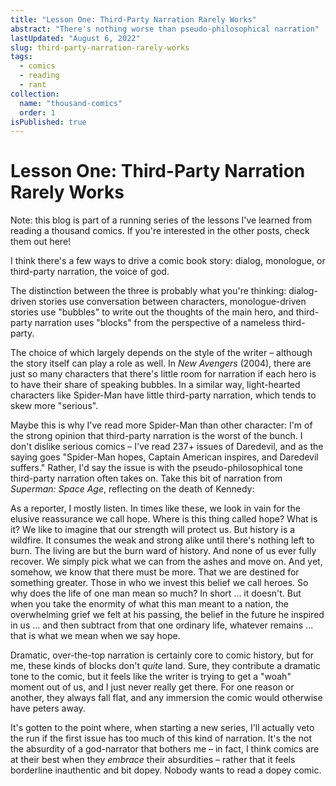 ```yaml
---
title: "Lesson One: Third-Party Narration Rarely Works"
abstract: "There's nothing worse than pseudo-philosophical narration"
lastUpdated: "August 6, 2022"
slug: third-party-narration-rarely-works
tags:
  - comics
  - reading
  - rant
collection:
  name: "thousand-comics"
  order: 1
isPublished: true
---
```


# Lesson One: Third-Party Narration Rarely Works

<Info>

Note: this blog is part of a running series of the lessons I've learned from reading a thousand comics. If you're interested in the other posts, check them out <Link href="/blog/lessons-from-reading-a-thousand-comics">here</Link>!

</Info>

I think there's a few ways to drive a comic book story: dialog, monologue, or third-party narration, the voice of god.

The distinction between the three is probably what you're thinking: dialog-driven stories use conversation between characters, monologue-driven stories use "bubbles" to write out the thoughts of the main hero, and third-party narration uses "blocks" from the perspective of a nameless third-party.

The choice of which largely depends on the style of the writer – although the story itself can play a role as well. In _New Avengers_ (2004), there are just so many characters that there's little room for narration if each hero is to have their share of speaking bubbles. In a similar way, light-hearted characters like Spider-Man have little third-party narration, which tends to skew more "serious".

Maybe this is why I've read more Spider-Man than other character: I'm of the strong opinion that third-party narration is the worst of the bunch. I don't dislike serious comics – I've read 237+ issues of Daredevil, and as the saying goes "Spider-Man hopes, Captain American inspires, and Daredevil suffers." Rather, I'd say the issue is with the pseudo-philosophical tone third-party narration often takes on. Take this bit of narration from _Superman: Space Age_, reflecting on the death of Kennedy:

<Aside>

As a reporter, I mostly listen. In times like these, we look in vain for the elusive reassurance we call hope. Where is this thing called hope? What is it? We like to imagine that our strength will protect us. But history is a wildfire. It consumes the weak and strong alike until there's nothing left to burn. The living are but the burn ward of history. And none of us ever fully recover. We simply pick what we can from the ashes and move on. And yet, somehow, we know that there must be more. That we are destined for something greater. Those in who we invest this belief we call heroes. So why does the life of one man mean so much? In short ... it doesn't. But when you take the enormity of what this man meant to a nation, the overwhelming grief we felt at his passing, the belief in the future he inspired in us ... and then subtract from that one ordinary life, whatever remains ... that is what we mean when we say hope.

</Aside>

Dramatic, over-the-top narration is certainly core to comic history, but for me, these kinds of blocks don't _quite_ land. Sure, they contribute a dramatic tone to the comic, but it feels like the writer is trying to get a "woah" moment out of us, and I just never really get there. For one reason or another, they always fall flat, and any immersion the comic would otherwise have peters away.

It's gotten to the point where, when starting a new series, I'll actually veto the run if the first issue has too much of this kind of narration. It's the not the absurdity of a god-narrator that bothers me – in fact, I think comics are at their best when they _embrace_ their absurdities – rather that it feels borderline inauthentic and bit dopey. Nobody wants to read a dopey comic.
